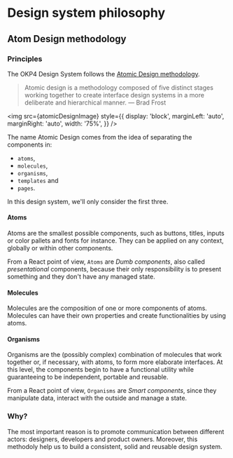 
<Meta title="Philosophy" />

# Design system philosophy

## Atom Design methodology

### Principles

The OKP4 Design System follows the [Atomic Design methodology](https://atomicdesign.bradfrost.com/).

> Atomic design is a methodology composed of five distinct stages working together to create interface design systems in a more deliberate and hierarchical manner. 
> — Brad Frost

<img
  src={atomicDesignImage}
  style={{
    display: 'block',
    marginLeft: 'auto',
    marginRight: 'auto',
    width: '75%',
  }}
/>

The name Atomic Design comes from the idea of separating the components in:

- `atoms`,
- `molecules`,
- `organisms`,
- `templates` and
- `pages`.

In this design system, we'll only consider the first three.

#### Atoms

Atoms are the smallest possible components, such as buttons, titles, inputs or color pallets and fonts for instance. 
They can be applied on any context, globally or within other components. 

From a React point of view, `Atoms` are *Dumb components*, also called *presentational* components, because their only 
responsibility is to present something and they don't have any managed state.

#### Molecules

Molecules are the composition of one or more components of atoms. Molecules can have their own properties and create 
functionalities by using atoms.

#### Organisms

Organisms are the (possibly complex) combination of molecules that work together or, if necessary, with atoms, to form more elaborate interfaces. At this level, the components 
begin to have a functional utility while guaranteeing to be independent, portable and reusable.

From a React point of view, `Organisms` are *Smart components*, since they manipulate data, interact with the outside and manage a state.

### Why?

The most important reason is to promote communication between different actors: designers, developers and product owners. Moreover, this methodoly help us to build 
a consistent, solid and reusable design system.